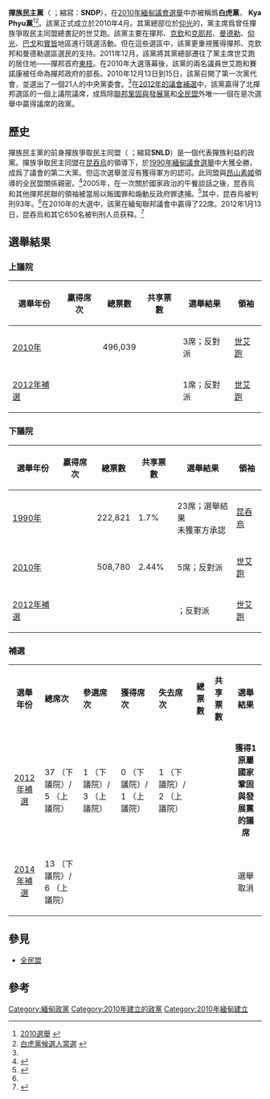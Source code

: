 {{Infobox political party
|name = 撣族民主黨
|native_name = {{noitalics|{{nobold|{{my|ရှမ်းတိုင်းရင်းသားများ ဒီမိုကရက်တစ်ပါတီ}}}}}}
|lang1 = 
|name_lang1 = 
|lang2 = 
|name_lang2 = 
|logo = [[File:Shan_National_Democratic_Party_Flag.svg|180px]]
|chairman = Sai Ai Pao
|leader1_title = 副主席
|leader1_name = Sai Saung Si
|leader2_title =總書記
|leader2_name = Sai Hla Kyaw
|founded = {{Start date|2010|04|08}}
|dissolved = 
|headquarters ={{MMR}}[[掸邦|掸邦]][[東枝|東枝]]
|predecessor = [[撣族民主聯盟|撣族民主聯盟]]
|membership_year = 
|membership = 
|ideology = [[掸族|撣族民族主義]]<br>[[保守主义|保守主义]]
|national = 
|colors = 
|seats1_title = [[緬甸聯邦議會|緬甸上議院]]席次
|seats1 = {{Infobox political party/seats|0|224|hex=#298000}}
|seats2_title = [[緬甸聯邦議會|緬甸下議院]]席次
|seats2 = {{Infobox political party/seats|0|440|hex=#298000}}
|seats3_title = [[撣邦議會|撣邦議會]]席次
|seats3 = {{Infobox political party/seats|1|143|hex=#298000}}
|symbol = [[File:Shan_Nationalities_Democratic_Party_voting_logo.jpg|150px]]
|colorcode = #298000
|country = 緬甸
}}
{{Burmese characters}}
'''撣族民主黨'''（{{lang-my|ရှမ်းတိုင်းရင်းသားများ ဒီမိုကရက်တစ် ပါတီ}} {{IPA-my|ʃáɴ táɪɴjɪ́ɴðámjá dìmòkərɛʔtɪʔ pàtì|}}；縮寫：'''SNDP'''），在[[2010年緬甸議會選舉|2010年緬甸議會選舉]]中亦被稱爲'''白虎黨'''、 '''Kya Phyu黨'''<ref>[http://www.mizzima.com/news/breaking-and-news-brief/5816-white-tiger-party-to-contest-in-five-seats-in-coming-by-elections.html 2010選舉] {{webarchive|url=https://web.archive.org/web/20110823151553/http://mizzima.com/news/breaking-and-news-brief/5816-white-tiger-party-to-contest-in-five-seats-in-coming-by-elections.html |date=2011-08-23 }}</ref><ref name="mizzima.com">[http://www.mizzima.com/political-pro/new-parties/sndp.html 白虎黨候選人當選] {{webarchive|url=https://web.archive.org/web/20100822013228/http://www.mizzima.com/political-pro/new-parties/sndp.html |date=2010-08-22 }}</ref>。該黨正式成立於2010年4月。其黨總部位於[[仰光|仰光]]的{{le|南奧克拉帕鄉|South Okkalapa Township}}，黨主席爲曾任撣族爭取民主同盟總書記的世艾跑。該黨主要在撣邦、[[克欽邦|克欽]]和[[克耶邦|克耶邦]]、[[曼德勒|曼德勒]]、[[仰光|仰光]]、[[巴戈|巴戈]]和[[實皆|實皆]]地區進行競選活動。但在這些選區中，該黨更重視獲得撣邦、克欽邦和曼德勒選區選民的支持。2011年12月，該黨將其黨總部遷往了黨主席世艾跑的居住地——撣邦首府[[東枝|東枝]]。在2010年大選落幕後，該黨的兩名議員世艾跑和賽諾康被任命為撣邦政府的部長。2010年12月13日到15日，該黨召開了第一次黨代會，並選出了一個21人的中央黨委會。<ref name="mizzima.com"/>在[[2012年緬甸議會補選|2012年的議會補選]]中，該黨贏得了北撣邦選區的一個上議院議席，成爲除[[聯邦鞏固與發展黨|聯邦鞏固與發展黨]]和[[全民盟|全民盟]]外唯一一個在是次選舉中贏得議席的政黨。

==歷史==
撣族民主黨的前身撣族爭取民主同盟（{{lang-my|ရှမ်းအမျိုသား ဒီမိုကရေစီ အဖွဲ့ချုပ်}} {{IPA-my|ʃáɴ ʔəmjóðá dìmòkəɹèsì ʔəpʰwḛdʑoʊʔ|}}；縮寫'''SNLD'''）是一個代表撣族利益的政黨。撣族爭取民主同盟在[[昆吞烏|昆吞烏]]的領導下，於[[1990年緬甸議會選舉|1990年緬甸議會選舉]]中大獲全勝，成爲了議會的第二大黨。但這次選舉並沒有獲得軍方的認可。此同盟與[[昂山素姬|昂山素姬]]領導的全民盟關係親密。<ref name="AAPP">{{cite web |url=http://www.aappb.org/bio_pdf/Khun_Tun_Oo_bio_updated11Feb2010.pdf |title=AAPP Case No.: 0055 |author= |date=11 February 2010 |work= |publisher=Assistance Association for Political Prisoners |accessdate=10 May 2011 |deadurl=yes |archiveurl=https://web.archive.org/web/20110302211118/http://www.aappb.org//bio_pdf/Khun_Tun_Oo_bio_updated11Feb2010.pdf |archivedate=2011年3月2日 }}</ref>2005年，在一次關於國家政治的午餐談話之後，昆吞烏和其他撣邦民聯的領袖被當局以叛國罪和煽動反政府罪逮捕。<ref name="AI2">{{cite web|url=http://www.amnestyusa.org/iar/pdf/UKhunHtunOoCaseSheet.pdf|title=MYANMAR Democracy Advocate Put Behind  Bars for 93 Years|author=|date=|work=|publisher=Amnesty International|accessdate=8 May 2011|deadurl=yes|archiveurl=https://web.archive.org/web/20110218215203/http://www.amnestyusa.org/iar/pdf/UKhunHtunOoCaseSheet.pdf|archivedate=2011年2月18日}}</ref>其中，昆吞烏被判刑93年。<ref name="AAPP"/>在2010年的大選中，該黨在緬甸聯邦議會中贏得了22席。2012年1月13日，昆吞烏和其它650名被判刑人员获释。<ref>{{cite web |url=http://www.zaobao.com/yx/yx120114_001.shtml |language= |title=包括前总理钦纽 缅甸释放知名政治犯 |publisher=联合早报 |date=2012-01-14 |accessdate= |archive-date=2012-01-14 |archive-url=https://web.archive.org/web/20120114091514/http://www.zaobao.com/yx/yx120114_001.shtml |dead-url=no }}</ref>

==選舉結果==

===上議院===
{| class="wikitable"
|-
! 選舉年份
! 贏得席次
! 總票數
! 共享票數
! 選舉結果
! 領袖
|-
![[2010年緬甸議會選舉|2010年]]
| {{Composition bar|3|224|hex=#298000}}
| 496,039
| 
| {{increase}}3席；反對派
| [[世艾跑|世艾跑]]
|-
![[2012年緬甸議會補選|2012年補選]]
| {{Composition bar|4|224|hex=#298000}}
| colspan="2" bgcolor="grey"| 
| {{increase}}1席；反對派
| [[世艾跑|世艾跑]]
|}

===下議院===
{| class="wikitable"
|-
! 選舉年份
! 贏得席次
! 總票數
! 共享票數
! 選舉結果
! 領袖
|-
![[1990年緬甸議會選舉|1990年]]
| {{Composition bar|23|492|hex=#298000}}
| 222,821
| 1.7%
| {{increase}}23席；選舉結果<br>未獲軍方承認
| [[昆吞烏|昆吞烏]]
|-
![[2010年緬甸議會選舉|2010年]]
| {{Composition bar|18|440|hex=#298000}}
| 508,780
| 2.44%
| {{decrease}}5席；反對派
| [[世艾跑|世艾跑]]
|-
![[2012年緬甸議會補選|2012年補選]]
| {{Composition bar|18|440|hex=#298000}}
| colspan="2" bgcolor="grey"| 
| {{steady}}；反對派
| [[世艾跑|世艾跑]]
|}

===補選===
{| class="sortable wikitable"
|-
| align=center|'''選舉年份'''
| '''總席次'''
| '''參選席次'''
| '''獲得席次'''
| '''失去席次'''
| '''總票數'''
| '''共享票數'''
| align=center|'''選舉結果'''
|-
![[2012年緬甸議會補選|2012年補選]]
| 37 （下議院）/ 5 （上議院）
| 1 （下議院）/ 3 （上議院）
| 0 （下議院）/ 1 （上議院）
| 1 （下議院）/ 2 （上議院）
|
|
|'''獲得1原屬國家鞏固與發展黨的議席'''
|-
![[2014年緬甸議會補選|2014年補選]]
| 13 （下議院）/ 6 （上議院）
| 
| 
| 
|
|
|選舉取消
|}

==參見==
*[[全民盟|全民盟]]

==參考==
{{Reflist}}

{{緬甸政黨}}

[[Category:緬甸政黨|Category:緬甸政黨]]
[[Category:2010年建立的政黨|Category:2010年建立的政黨]]
[[Category:2010年緬甸建立|Category:2010年緬甸建立]]
